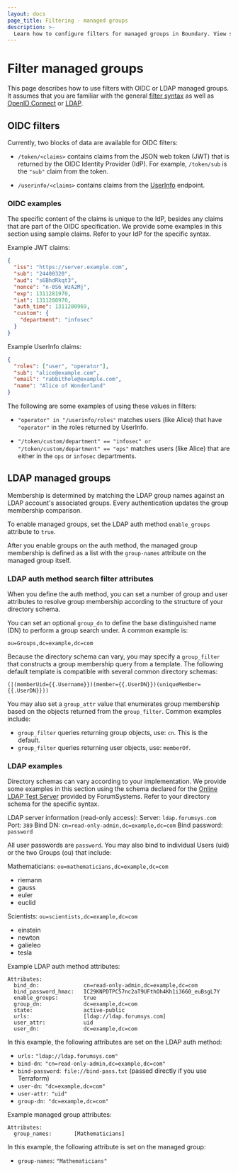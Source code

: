 ```yaml
---
layout: docs
page_title: Filtering - managed groups
description: >-
  Learn how to configure filters for managed groups in Boundary. View search filter attributes and examples of filters for OIDC and LDAP managed groups.
---
```


[filter syntax]: /boundary/docs/concepts/filtering

# Filter managed groups

This page describes how to use filters with OIDC or LDAP managed groups. It assumes that you are familiar with the general [filter syntax][] as well as [OpenID Connect](https://openid.net/specs/openid-connect-core-1_0.html) or [LDAP](https://ldap.com/ldap-specifications/).


## OIDC filters

Currently, two blocks of data are available for OIDC filters:

- `/token/<claims>` contains claims from the JSON web token (JWT) that is returned by the OIDC Identity
  Provider (IdP). For example, `/token/sub` is the `"sub"` claim from the token.

- `/userinfo/<claims>` contains claims from the
  [UserInfo](https://openid.net/specs/openid-connect-core-1_0.html#UserInfo)
  endpoint.

### OIDC examples

The specific content of the claims is unique to the IdP, besides any claims that are part of the OIDC specification.
We provide some examples in this section using sample claims.
Refer to your IdP for the specific syntax.

Example JWT claims:

<CodeBlockConfig hideClipboard>

```json
{
  "iss": "https://server.example.com",
  "sub": "24400320",
  "aud": "s6BhdRkqt3",
  "nonce": "n-0S6_WzA2Mj",
  "exp": 1311281970,
  "iat": 1311280970,
  "auth_time": 1311280969,
  "custom": {
    "department": "infosec"
  }
}
```

</CodeBlockConfig>

Example UserInfo claims:

<CodeBlockConfig hideClipboard>

```json
{
  "roles": ["user", "operator"],
  "sub": "alice@example.com",
  "email": "rabbithole@example.com",
  "name": "Alice of Wonderland"
}
```

</CodeBlockConfig>

The following are some examples of using these values in filters:

- `"operator" in "/userinfo/roles"` matches users (like Alice) that have
  `"operator"` in the roles returned by UserInfo.

- `"/token/custom/department" == "infosec" or "/token/custom/department" == "ops"` matches users (like Alice) that are either in the `ops` or `infosec` departments.

## LDAP managed groups

Membership is determined by matching the LDAP group names against an LDAP account's associated groups.
Every authentication updates the group membership comparison.

To enable managed groups, set the LDAP auth method `enable_groups` attribute to `true`.

After you enable groups on the auth method, the managed group membership is defined as a list with the `group-names` attribute on the managed group itself.

### LDAP auth method search filter attributes

When you define the auth method, you can set a number of group and user attributes to resolve group membership according to the structure of your directory schema.

You can set an optional `group_dn` to define the base distinguished name (DN) to perform a group search under. A common example is:

`ou=Groups,dc=example,dc=com`

Because the directory schema can vary, you may specify a `group_filter` that constructs a group membership query from a template. The following default template is compatible with several common directory schemas:

`(|(memberUid={{.Username}})(member={{.UserDN}})(uniqueMember={{.UserDN}}))`

You may also set a `group_attr` value that enumerates group membership based on the objects returned from the `group_filter`. Common examples include:

- `group_filter` queries returning group objects, use: `cn`. This is the default.
- `group_filter` queries returning user objects, use: `memberOf`.

### LDAP examples

Directory schemas can vary according to your implementation.
We provide some examples in this section using the schema declared for the [Online LDAP Test Server](https://www.forumsys.com/2022/05/10/online-ldap-test-server/) provided by ForumSystems.
Refer to your directory schema for the specific syntax.

LDAP server information (read-only access):
Server: `ldap.forumsys.com  `
Port: `389`
Bind DN: `cn=read-only-admin,dc=example,dc=com`
Bind password: `password`

All user passwords are `password`. You may also bind to individual Users (uid) or the two Groups (ou) that include:

Mathematicians: `ou=mathematicians,dc=example,dc=com`
- riemann
- gauss
- euler
- euclid

Scientists: `ou=scientists,dc=example,dc=com`
- einstein
- newton
- galieleo
- tesla

Example LDAP auth method attributes:

<CodeBlockConfig hideClipboard>

```text
Attributes:
  bind_dn:              cn=read-only-admin,dc=example,dc=com
  bind_password_hmac:   IC29KNPDTPC57nc2aT9UFthOh4Kh1i3660_euBsgL7Y
  enable_groups:        true
  group_dn:             dc=example,dc=com
  state:                active-public
  urls:                 [ldap://ldap.forumsys.com]
  user_attr:            uid
  user_dn:              dc=example,dc=com
```

</CodeBlockConfig>

In this example, the following attributes are set on the LDAP auth method:

- `urls:` `"ldap://ldap.forumsys.com"`
- `bind-dn`:` "cn=read-only-admin,dc=example,dc=com"`
- `bind-password`:` file://bind-pass.txt` (passed directly if you use Terraform)
- `user-dn`:` "dc=example,dc=com"`
- `user-attr`:` "uid"`
- `group-dn`:` "dc=example,dc=com"`

Example managed group attributes:

<CodeBlockConfig hideClipboard>

```text
Attributes:
  group_names:       [Mathematicians]
```

</CodeBlockConfig>

In this example, the following attribute is set on the managed group:

- `group-names`: `"Mathematicians"`